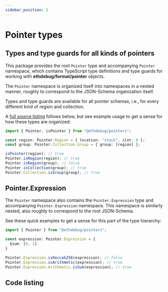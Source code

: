 ```yaml
---
sidebar_position: 2
---
```



# Pointer types

## Types and type guards for all kinds of pointers

This package provides the root `Pointer` type and accompanying `Pointer`
namespace, which contains TypeScript type definitions and type guards for
working with **ethdebug/format/pointer** objects.

The `Pointer` namespace is organized itself into namespaces in a nested manner,
roughly to correspond to the JSON-Schema organization itself.

Types and type guards are available for all pointer schemas, i.e., for every
different kind of region and collection.

A [full source listing](#code-listing) follows below, but see example usage to
get a sense for how these types are organized:

```typescript title="Usage example"
import { Pointer, isPointer } from "@ethdebug/pointers";

const region: Pointer.Region = { location: "stack", slot: 0 };
const group: Pointer.Collection.Group = { group: [region] };

isPointer(region); // true
Pointer.isRegion(region); // true
Pointer.isRegion(group); // false
Pointer.isCollection(group); // true
Pointer.Collection.isGroup(group); // true
```

## Pointer.Expression

The `Pointer` namespace also contains the `Pointer.Expression` type and
accompanying `Pointer.Expression` namespace. This namespace is similarly
nested, also roughly to correspond to the root JSON-Schema.

See these quick examples to get a sense for this part of the type hierarchy:

```typescript title="Usage example"
import { Pointer } from "@ethdebug/pointers";

const expression: Pointer.Expression = {
  $sum: [0, 1]
}

Pointer.Expression.isKeccak256(expression); // false
Pointer.Expression.isArithmetic(expression); // true
Pointer.Expression.Arithmetic.isSum(expression); // true
```

## Code listing

<CodeListing
  packageName="@ethdebug/pointers"
  sourcePath="src/pointer.ts" />
